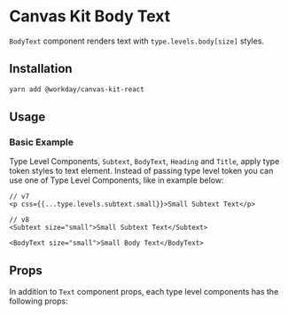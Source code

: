 


<Meta title="Components/Text/Body Text/React" />

# Canvas Kit Body Text

`BodyText` component renders text with `type.levels.body[size]` styles.

## Installation

```sh
yarn add @workday/canvas-kit-react
```

## Usage

### Basic Example

Type Level Components, `Subtext`, `BodyText`, `Heading` and `Title`, apply type token styles to text
element. Instead of passing type level token you can use one of Type Level Components, like in
example below:

```tsx
// v7
<p css={{...type.levels.subtext.small}}>Small Subtext Text</p>

// v8
<Subtext size="small">Small Subtext Text</Subtext>
```

```tsx
<BodyText size="small">Small Body Text</BodyText>
```

<ExampleCodeBlock code={Basic} />

## Props

In addition to `Text` component props, each type level components has the following props:

<ArgsTable of={TypeLevelComponent} />
